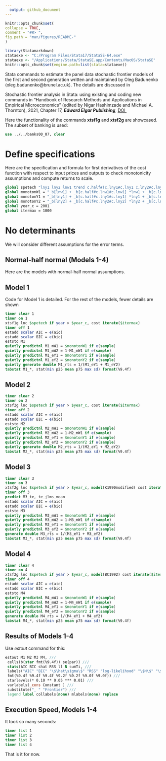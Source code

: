 ```yaml
---
  output: github_document
---
```


<!-- README.md is generated from README.Rmd. Please edit that file -->

  ```r
knitr::opts_chunk$set(
  collapse = TRUE,
  comment = "#R> ",
  fig.path = "man/figures/README-"
)
```

```r
library(Statamarkdown)
stataexe <- "C:/Program Files/Stata17/StataSE-64.exe"
stataexe <- "/Applications/Stata/StataSE.app/Contents/MacOS/StataSE"
knitr::opts_chunk$set(engine.path=list(stata=stataexe))
```

Stata commands to estimate the panel data stochastic frontier models of the first and second generation written and maintained by Oleg Badunenko (oleg.badunenko@brunel.ac.uk). The details are discussed in

Stochastic frontier analysis in Stata: using existing and coding new
commands in "Handbook of Research Methods and Applications in Empirical
Microeconomics" (edited by Nigar Hashimzade and Michael A. Thornton),
2021, Chapter 17, ***Edward Elgar Publishing***, [DOI
<img src="mal/doi.png"  width="12" height="12">](https://doi.org/10.4337/9781788976480.00027)

Here the functionality of the commands **xtsf1g** and **xtsf2g** are showcased. The subset of banking is used:

```stata
use ../../banks00_07, clear
```

# Define specifications

Here are the specification and formula for first derivatives of the cost function with respect to input prices and outputs to check monotonicity assumptions and compute returns to scale.

```stata
global spetech "lny1 lny2 lnw1 trend c.half#(c.lny1#c.lny1 c.lny2#c.lny2 c.lnw1#c.lnw1) c.lny1#(c.lny2 c.lnw1) c.lny2#c.lnw1 c.trend#(c.lny1 c.lny2 c.lnw1 c.trend#c.half)"
global monotonW1 = "_b[lnw1] + _b[c.half#c.lnw1#c.lnw1] *lnw1 + _b[c.lny1#c.lnw1] *lny1 + _b[c.lny2#c.lnw1] *lny2 + _b[c.trend#c.lnw1] *trend"
global monotonY1 = "_b[lny1] + _b[c.half#c.lny1#c.lny1] *lny1 + _b[c.lny1#c.lny2] *lny2 + _b[c.lny1#c.lnw1] *lnw1 + _b[c.trend#c.lny1] *trend"
global monotonY2 = "_b[lny2] + _b[c.half#c.lny2#c.lny2] *lny2 + _b[c.lny1#c.lny2] *lny1 + _b[c.lny2#c.lnw1] *lnw1 + _b[c.trend#c.lny2] *trend"
global year_c = 2001
global itermax = 1000
```

# No determinants

We will consider different assumptions for the error terms.

## Normal-half normal (Models 1-4)

Here are the models with normal-half normal assumptions.

## Model 1

Code for Model 1 is detailed. For the rest of the models, fewer details are shown

```stata
timer clear 1
timer on 1
xtsf1g lnc $spetech if year > $year_c, cost iterate($itermax)
timer off 1
estadd scalar AIC = e(aic)
estadd scalar BIC = e(bic)
eststo M1
quietly predictnl M1_mW1 = $monotonW1 if e(sample)
quietly predictnl M1_mW2 = 1-M1_mW1 if e(sample)
quietly predictnl M1_eY1 = $monotonY1 if e(sample)
quietly predictnl M1_eY2 = $monotonY2 if e(sample)
quietly generate double M1_rts = 1/(M1_eY1 + M1_eY2)
tabstat M1_*, stat(min p25 mean p75 max sd) format(%9.4f)
```


## Model 2

```stata
timer clear 2
timer on 2
xtsf2g lnc $spetech if year > $year_c, cost iterate($itermax)
timer off 2
estadd scalar AIC = e(aic)
estadd scalar BIC = e(bic)
eststo M2
quietly predictnl M2_mW1 = $monotonW1 if e(sample)
quietly predictnl M2_mW2 = 1-M2_mW1 if e(sample)
quietly predictnl M2_eY1 = $monotonY1 if e(sample)
quietly predictnl M2_eY2 = $monotonY2 if e(sample)
quietly generate double M2_rts = 1/(M2_eY1 + M2_eY2)
tabstat M2_*, stat(min p25 mean p75 max sd) format(%9.4f)
```

## Model 3

```stata
timer clear 3
timer on 3
xtsf2g lnc $spetech if year > $year_c, model(K1990modified) cost iterate($itermax)
timer off 3
predict M3_te, te_jlms_mean
estadd scalar AIC = e(aic)
estadd scalar BIC = e(bic)
eststo M3
quietly predictnl M3_mW1 = $monotonW1 if e(sample)
quietly predictnl M3_mW2 = 1-M3_mW1 if e(sample)
quietly predictnl M3_eY1 = $monotonY1 if e(sample)
quietly predictnl M3_eY2 = $monotonY2 if e(sample)
generate double M3_rts = 1/(M3_eY1 + M3_eY2)
tabstat M3_*, stat(min p25 mean p75 max sd) format(%9.4f)
```

## Model 4

```stata
timer clear 4
timer on 4
xtsf2g lnc $spetech if year > $year_c, model(BC1992) cost iterate($itermax)
timer off 4
estadd scalar AIC = e(aic)
estadd scalar BIC = e(bic)
eststo M4
quietly predictnl M4_mW1 = $monotonW1 if e(sample)
quietly predictnl M4_mW2 = 1-M4_mW1 if e(sample)
quietly predictnl M4_eY1 = $monotonY1 if e(sample)
quietly predictnl M4_eY2 = $monotonY2 if e(sample)
generate double M4_rts = 1/(M4_eY1 + M4_eY2)
tabstat M4_*, stat(min p25 mean p75 max sd) format(%9.4f)
```

## Results of Models 1-4

Use *estout* command for this:

```stata
estout M1 M2 M3 M4, ///
 cells(b(star fmt(%9.4f)) se(par)) ///
 stats(AIC BIC shat RSS ll N sumTi, ///
 labels("AIC" "BIC" "\$\hat\sigma\$" "RSS" "log-likelihood" "\$N\$" "\$\sum T_{i}\$") ///
 fmt(%9.4f %9.4f %9.4f %9.2f %9.2f %9.0f %9.0f)) ///
 starlevels(* 0.10 ** 0.05 *** 0.01) ///
 varlabels(_cons Constant ) ///
 substitute("_ " "Frontier") ///
 legend label collabels(none) mlabels(none) replace

```

## Execution Speed, Models 1-4

It took so many seconds:

```stata
timer list 1
timer list 2
timer list 3
timer list 4
```

That is it for now.



